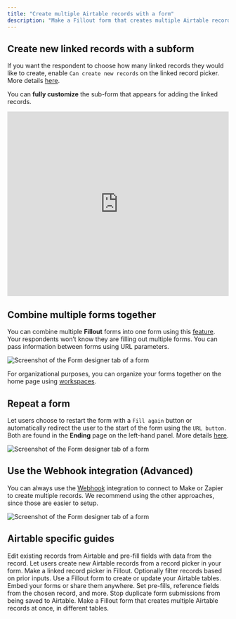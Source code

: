 ```yaml
---
title: "Create multiple Airtable records with a form"
description: "Make a Fillout form that creates multiple Airtable records at once, in different tables. Tie linked records together automatically with your form."
---
```


## Create new linked records with a subform

If you want the respondent to choose how many linked records they would like to create, enable `Can create new records` on the linked record picker. More details [here](/help/create-new-linked-records).

You can **fully customize** the sub-form that appears for adding the linked records.

<Frame>
  <iframe width="100%" height="420" src="https://www.loom.com/embed/5000bc8b87c74acca5fe5cd96fecf3e4" title="Create new linked records with a subform" frameborder="0" allow="accelerometer; autoplay; clipboard-write; encrypted-media; gyroscope; picture-in-picture; web-share" referrerpolicy="strict-origin-when-cross-origin" allowfullscreen></iframe>
</Frame>

## Combine multiple forms together

You can combine multiple **Fillout** forms into one form using this [feature](/help/combine-and-repeat-forms). Your respondents won’t know they are filling out multiple forms. You can pass information between forms using URL parameters.

<Frame>
  <img src="/images/Screenshot2025-05-15at8.15.26PM.png" alt="Screenshot of the Form designer tab of a form" />
</Frame>

For organizational purposes, you can organize your forms together on the home page using [workspaces](/help/workspaces).

## Repeat a form

Let users choose to restart the form with a `Fill again` button or automatically redirect the user to the start of the form using the `URL button`. Both are found in the **Ending** page on the left-hand panel. More details [here](/help/combine-and-repeat-forms).

<Frame>
  <img src="/images/Screenshot2025-05-15at8.16.53PM.png" alt="Screenshot of the Form designer tab of a form" />
</Frame>

## Use the Webhook integration (Advanced)

You can always use the [Webhook](/help/webhook) integration to connect to Make or Zapier to create multiple records. We recommend using the other approaches, since those are easier to setup.

<Frame>
  <img src="/images/Screenshot2025-05-15at8.15.42PM.png" alt="Screenshot of the Form designer tab of a form" />
</Frame>

## Airtable specific guides

<CardGroup cols={2}>
    <Card title="Update existing Airtable records with a form" href="/help/airtable-update-form" icon="arrow-rotate-right" iconType="regular" color="#FFC738">
    Edit existing records from Airtable and pre-fill fields with data from the record.
  </Card>
    <Card title="Create new linked records in an Airtable form" href="/help/create-new-linked-records" icon="files-medical" iconType="regular" color="#FFC738">
    Let users create new Airtable records from a record picker in your form.
  </Card>
  <Card title="How to select and filter Airtable linked records in a dropdown" href="/help/select-linked-airtable-records" icon="folder" iconType="regular" color="#FFC738">
  Make a linked record picker in Fillout. Optionally filter records based on prior inputs.
  </Card>
    <Card title="How to Create an Airtable Form" href="/help/airtable" icon="file-spreadsheet"  iconType="regular" color="#FFC738">
    Use a Fillout form to create or update your Airtable tables. Embed your forms or share them anywhere.
  </Card>
  <Card title="Working with linked record pickers" icon="folder-medical" iconType="regular" color="#FFC738" href="/help/record-pickers">
    Set pre-fills, reference fields from the chosen record, and more.
  </Card>
  <Card title="Prevent duplicate submissions in Airtable" hre="/help/prevent-duplicate-submissions" icon="brake-warning" iconType="regular" color="#FFC738">
    Stop duplicate form submissions from being saved to Airtable.
  </Card>
  <Card title="Create multiple Airtable records with a form" href="/help/create-multiple-records-with-form" icon="files" iconType="regular" color="#FFC738">
  Make a Fillout form that creates multiple Airtable records at once, in different tables.
  </Card>

</CardGroup>

